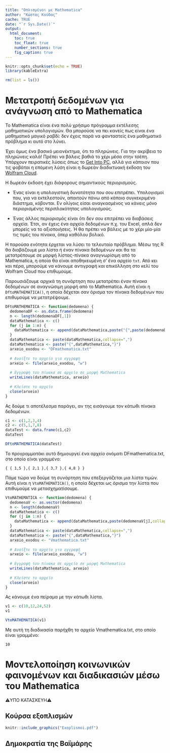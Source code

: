 ```yaml
---
title: "Οπλισμένοι με Mathematica"
author: "Κώστας Κούδας"
cache: TRUE
date: "`r Sys.Date()`"
output:
  html_document:
    toc: true
    toc_float: true
    number_sections: true
    fig_caption: true
---
```


```r
knitr::opts_chunk$set(echo = TRUE)
library(kableExtra)
```

```r
rm(list = ls())
```

# Μετατροπή δεδομένων για ανάγνωση από το Mathematica



Το Mathematica είναι ένα πολύ χρήσιμο πρόγραμμα εκτέλεσης μαθηματικών υπολογισμών. Θα μπορούσε να πει κανείς πως είναι ένα μαθηματικό μαγικό ραβδί: δεν έχεις παρά να φανταστείς ένα μαθηματικό πρόβλημα κι αυτό στο λύνει.

Έχει όμως ένα βασικό μειονέκτημα, ότι το πληρώνεις. Για την ακρίβεια το πληρώνεις καλά! Πρέπει να βάλεις βαθιά το χέρι μέσα στην τσέπη. Υπάρχουν πειρατικές λύσεις όπως το [Get Into PC](https://igetintopc.com/), αλλά για κάποιον που τις φοβάται η επόμενη λύση είναι η δωρεάν διαδικτυακή έκδοση του [Wolfram Cloud](https://www.wolframcloud.com/).

Η δωρεάν έκδοση έχει διάφορους σημαντικούς περιορισμούς.

- Ένας είναι η υπολογιστική δυνατότητα που σου επιτρέπει. Υπολογισμοί που, για να εκτελεστούν, απαιτούν πάνω από κάποιο συγκεκριμένο διάστημα, κόβονται. Εν ολίγοις είσαι αναγκασμένος να κάνεις μόνο περιορισμένης περιπλοκότητας υπολογισμούς.

- Ένας άλλος περιορισμός είναι ότι δεν σου επιτρέπει να διαβάσεις αρχεία. Έτσι, αν έχεις ένα αρχείο δεδομένων π.χ. του Excel, απλά δεν μπορείς να το αξιοποιήσεις. Ή θα πρέπει να βάλεις με το χέρι μία-μία τις τιμές του πίνακα, όπερ καθόλου βολικό.

Η παρούσα ενότητα έρχεται να λύσει το τελευταίο πρόβλημα. Μέσω της R θα διαβάζουμε μια λίστα ή έναν πίνακα δεδομένων και θα τα μετατρέπουμε σε μορφή λίστας-πίνακα αναγνωρίσιμη από το Mathematica, η οποία θα είναι αποθηκευμένη σ’ ένα αρχείο `txt`. Από κει και πέρα, μπορούμε να κάνουμε αντιγραφή και επικόλληση στο κελί του Wolfram Cloud που επιθυμούμε.

Παρουσιάζουμε αρχικά τη συνάρτηση που μετατρέπει έναν πίνακα δεδομένων σε αναγνώσιμη μορφή από το Mathematica. Αυτή είναι η `DftoMATHEMATICA()`, η οποία δέχεται σαν όρισμα τον πίνακα δεδομένων που επιθυμούμε να μετατρέψουμε.


```r
DFtoMATHEMATICA <- function(dedomena) {
  dedomenaDF <- as.data.frame(dedomena)
  n <- length(dedomenaDF[,1])
  dataMathematica <- c()
  for (j in 1:n) {
    dataMathematica <- append(dataMathematica,paste("{",paste(dedomenaDF[j,],collapse=","),"}"))
  }
  dataMathematica <- paste(dataMathematica,collapse=",")
  dataMathematica <- paste("{",dataMathematica,"}")
  arxeio_exodou <- "DFmathematica.txt"
  
  # Ανοίξτε το αρχείο για εγγραφή
  arxeio <- file(arxeio_exodou, "w")
  
  # Εγγραφή του πίνακα σε αρχείο σε μορφή Mathematica
  writeLines(dataMathematica, arxeio)
  
  # Κλείστε το αρχείο
  close(arxeio)
}
```

Ας δούμε τι αποτέλεσμα παράγει, αν της εισάγουμε τον κάτωθι πίνακα δεδομένων.

```r
c1 <- c(1,2,3,4)
c2 <- c(5,1,7,8)
dataTest <- data.frame(c1,c2)
dataTest
```

```r
DFtoMATHEMATICA(dataTest)
```

Το προγραμματάκι αυτό δημιουργεί ένα αρχείο ονόματι DFmathematica.txt, στο οποίο είναι γραμμένο:

```
{ { 1,5 },{ 2,1 },{ 3,7 },{ 4,8 } }
```

Πάμε τώρα να δούμε τη συνάρτηση που επεξεργάζεται μια λίστα τιμών. Αυτή είναι η `VtoMATHEMATICA()`, η οποία δέχεται ως όρισμα την λίστα που επιθυμούμε να μετασχηματίσουμε.



```r
VtoMATHEMATICA <- function(dedomena) {
  dedomenaV <- as.vector(dedomena)
  n <- length(dedomenaV)
  dataMathematica <- c()
  for (j in 1:n) {
    dataMathematica <- append(dataMathematica,paste(dedomenaV[j],collapse=","))
  }
  dataMathematica <- paste(dataMathematica,collapse=",")
  dataMathematica <- paste("{",dataMathematica,"}")
  arxeio_exodou <- "Vmathematica.txt"
  
  # Ανοίξτε το αρχείο για εγγραφή
  arxeio <- file(arxeio_exodou, "w")
  
  # Εγγραφή του πίνακα σε αρχείο σε μορφή Mathematica
  writeLines(dataMathematica, arxeio)
  
  # Κλείστε το αρχείο
  close(arxeio)
}
```

Ας κάνουμε ένα πείραμα με την κάτωθι λίστα.

```r
v1 <- c(10,12,24,52)
v1
```

```r
VtoMATHEMATICA(v1)
```

Με αυτή τη διαδικασία παρήχθη το αρχείο Vmathematica.txt, στο οποίο είναι γραμμένο:


```
{ 10,12,24,52 }
```

# Μοντελοποίηση κοινωνικών φαινομένων και διαδικασιών μέσω του Mathematica  {.tabset .tabset-fade .tabset-pills}

<div class="alert-danger">⚠️️ΥΠΟ ΚΑΤΑΣΚΕΥΗ⚠️</div>

## Κούρσα εξοπλισμών

```r
knitr::include_graphics("Exoplismoi.pdf")
```

## Δημοκρατία της Βαϊμάρης



